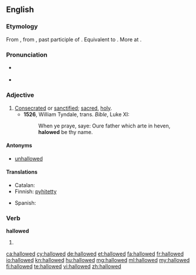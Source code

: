 ==English==

===Etymology===
From {{etyl|enm|en}} {{term|halwed||hallowed, sacred, sanctified|lang=enm}}, from {{etyl|ang|en}} {{term/t|ang|ġehālgod||hallowed, sacred, sanctified}}, past participle of {{term/t|ang|hālgian||to hallow, make holy}}. Equivalent to {{suffix|hallow|ed|lang=en}}. More at {{l|en|hallow}}.

===Pronunciation===
* {{a|UK}} {{IPA|/ˈhaləʊd/}}
* {{a|US}} {{IPA|/ˈhæloʊd/}}

===Adjective===
{{en-adj}}

# [[consecrated|Consecrated]] or [[sanctified]]; [[sacred]], [[holy]].
#* '''1526''', William Tyndale, trans. ''Bible'', Luke XI:
#*: When ye praye, saye: Oure father which arte in heven, '''halowed''' be thy name.

====Antonyms====
* {{sense|sanctified, blessed}} [[unhallowed]]

====Translations====
{{trans-top|consecrated; holy}}
* Catalan: {{t|ca|sagrat}}
* Finnish: [[pyhitetty]]
{{trans-mid}}
* Spanish: {{t-|es|santificado}}
{{trans-bottom}}

===Verb===
'''hallowed'''

# {{en-past of|hallow}}

[[ca:hallowed]]
[[cy:hallowed]]
[[de:hallowed]]
[[et:hallowed]]
[[fa:hallowed]]
[[fr:hallowed]]
[[io:hallowed]]
[[kn:hallowed]]
[[hu:hallowed]]
[[mg:hallowed]]
[[ml:hallowed]]
[[my:hallowed]]
[[fi:hallowed]]
[[te:hallowed]]
[[vi:hallowed]]
[[zh:hallowed]]